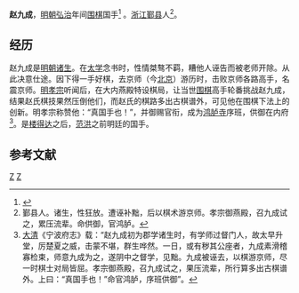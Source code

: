 '''赵九成'''，[[明朝|明朝]][[弘治|弘治]]年间[[围棋|围棋]]国手<ref>{{cite web |url=http://www.guoxue.com/book/wqsh/0022.htm |title=第四章 明代围棋 |publisher=国学网 |author=围棋史话 |accessdate=2014-07-12 |language=zh-CN |archive-date=2020-02-18 |archive-url=https://web.archive.org/web/20200218004827/http://www.guoxue.com/book/wqsh/0022.htm |dead-url=no }}</ref>
。[[浙江|浙江]][[鄞县|鄞县]]人<ref>鄞县人。诸生，性狂放。遭诬补黜，后以棋术游京师。孝宗御燕殿，召九成试之，累压流辈。命供御，官鸿胪。</ref>。

==经历==

赵九成是[[明朝|明朝]][[诸生|诸生]]。在[[太学|太学]]念书时，性情桀骜不羁，糟他人诬告而被老师开除。从此决意仕途。因下得一手好棋，去京师（今[[北京|北京]]）游历时，击败京师各路高手，名震京师。[[明孝宗|明孝宗]]听闻后，在大内燕殿特设棋局，让当世[[围棋|围棋]]高手轮番挑战赵九成，结果赵氏棋技果然压倒他们，而赵氏的棋路多出古棋谱外，可见他在围棋下法上的创新。明孝宗称赞他：“真国手也！”，并御赐官衔，成为[[鸿胪寺|鸿胪寺]]序班，供御在内府<ref>[[大清|大清]]《宁波府志》载：“赵九成初为郡学诸生时，有学师过督门人，故太早升堂，厉楚夏之威，击蒙不堪，群生哗然。一日，或有秽其公座者，九成素滑稽寡检束，师意九成为之，遂阴中之督学，见黜。九成被诬去，以棋游京师，尽一时棋士对局皆屈。孝宗御燕殿，召九成试之，果压流辈，所行算多出古棋谱外。上曰：“真国手也！”命官鸿胪，序班供御”。</ref>。是[[楼得达|楼得达]]之后，[[范洪|范洪]]之前明廷的国手。

==参考文献==
{{reflist|2}}

[[Category:鄞县人|Z]]
[[Category:明朝围棋棋手|Z]]